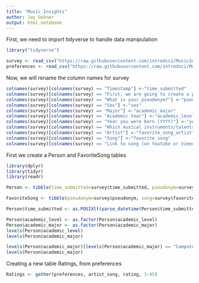 ```yaml
---
title: "Music Insights"
author: Jay Gohner
output: html_notebook
---
```


First, we need to import tidyverse to handle data manipulation

```r
library("tidyverse")

survey <- read_csv("https://raw.githubusercontent.com/introdsci/MusicSurvey/master/music-survey.csv")
preferences <- read_csv("https://raw.githubusercontent.com/introdsci/MusicSurvey/master/preferences-survey.csv")

```

Now, we will rename the column names for survey
```r
colnames(survey)[colnames(survey) == "Timestamp"] <-"time_submitted"
colnames(survey)[colnames(survey) == "First, we are going to create a pseudonym for you to keep this survey anonymous (more or less). Which pseudonym generator would you prefer?"] <-"pseudonym_generator"
colnames(survey)[colnames(survey) == "What is your pseudonym?"] <-"pseudonym"
colnames(survey)[colnames(survey) == "Sex"] <-"sex"
colnames(survey)[colnames(survey) == "Major"] <-"academic_major"
colnames(survey)[colnames(survey) == "Academic Year"] <-"academic_level"
colnames(survey)[colnames(survey) == "Year you were born (YYYY)"] <-"year_born"
colnames(survey)[colnames(survey) == "Which musical instruments/talents do you play? (Select all that apply)"] <-"instrument_list"
colnames(survey)[colnames(survey) == "Artist"] <-"favorite_song_artist"
colnames(survey)[colnames(survey) == "Song"] <-"favorite_song"
colnames(survey)[colnames(survey) == "Link to song (on Youtube or Vimeo)"] <-"favorite_song_link"

```

First we create a Person and FavoriteSong tables
```r
library(dplyr)
library(tidyr)
library(readr)

Person <- tibble(time_submitted=survey$time_submitted, pseudonym=survey$pseudonym, pseudonym_generator=survey$pseudonym_generator, sex=survey$sex, academic_major = survey$academic_major, academic_level=survey$academic_level, year_born=survey$year_born)

FavoriteSong <- tibble(pseudonym=survey$pseudonym, song=survey$favorite_song, artist=survey$favorite_song_artist, link=survey$favorite_song_link)

Person$time_submitted <- as.POSIXlt(parse_datetime(Person$time_submitted, format="%m/%d/%y %H:%M"))

```


```r
Person$academic_level <- as.factor(Person$academic_level)
Person$academic_major <- as.factor(Person$academic_major)
levels(Person$academic_level)
levels(Person$academic_major)
```

```r
levels(Person$academic_major)[levels(Person$academic_major) == "Computer information systems"] <- "Computer Information Systems"
levels(Person$academic_major)
```

Creating a new table Ratings, from preferences
```r
Ratings <- gather(preferences, artist_song, rating, 3:45)

```